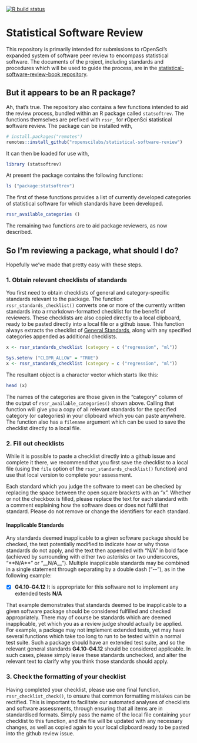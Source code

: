 <!-- badges: start -->
[![R build status](https://github.com/ropenscilabs/statistical-software-review/workflows/R-CMD-check/badge.svg)](https://github.com/ropenscilabs/statistical-software-review/actions)
<!-- badges: end -->


<!-- README.md is generated from README.Rmd. Please edit that file -->

# Statistical Software Review

This repository is primarily intended for submissions to rOpenSci's expanded
system of software peer review to encompass statistical software. The documents
of the project, including standards and procedures which will be used to guide
the process, are in the [statistical-software-review-book
repository](https://github.com/ropenscilabs/statistical-software-review-book).

## But it appears to be an R package?

Ah, that's true. The repository also contains a few functions intended to aid
the review process, bundled within an R package called `statsoftrev`. The
functions themselves are prefixed with `rssr_` for **r**OpenSci **s**tatistical
**s**oftware **r**eview. The package can be installed with,

```r
# install.packages("remotes")
remotes::install_github("ropenscilabs/statistical-software-review")
```

It can then be loaded for use with,
```r
library (statsoftrev)
```

At present the package contains the following functions:

```r
ls ("package:statsoftrev")
```

The first of these functions provides a list of currently developed categories
of statistical software for which standards have been developed.

```r
rssr_available_categories ()
```

The remaining two functions are to aid package reviewers, as now described.

## So I'm reviewing a package, what should I do?

Hopefully we've made that pretty easy with these steps.

### 1. Obtain relevant checklists of standards

You first need to obtain checklists of general and category-specific standards
relevant to the package. The function `rssr_standards_checklist()` converts one
or more of the currently written standards into a rmarkdown-formatted checklist
for the benefit of reviewers. These checklists are also copied directly to
a local clipboard, ready to be pasted directly into a local file or a github
issue. This function always extracts the checklist of [General
Standards](https://ropenscilabs.github.io/statistical-software-review-book/standards.html#general-standards-for-statistical-software),
along with any specified categories appended as additional checklists.

```r
x <- rssr_standards_checklist (category = c ("regression", "ml"))
```
```r
Sys.setenv ("CLIPR_ALLOW" = "TRUE")
x <- rssr_standards_checklist (category = c ("regression", "ml"))
```

The resultant object is a character vector which starts like this:

```r
head (x)
```

The names of the categories are those given in the "category" column of the
output of `rssr_available_categories()` shown above. Calling that function will
give you a copy of all relevant standards for the specified category (or
categories) in your clipboard which you can paste anywhere. The function also
has a `filename` argument which can be used to save the checklist directly to
a local file.

### 2. Fill out checklists

While it is possible to paste a checklist directly into a github issue and
complete it there, we recommend that you first save the checklist to a local
file (using the `file` option of the `rssr_standards_checklist()` function) and
use that local version to complete your assessment.

Each standard which you judge the software to meet can be checked by replacing
the space between the open square brackets with an "x". Whether or not the
checkbox is filled, please replace the text for each standard with a comment
explaining how the software does or does not fulfil that standard.
Please do not remove or change the identifiers for each standard.

#### Inapplicable Standards

Any standards deemed inapplicable to a given software package should be
checked, the text potentially modified to indicate how or why those standards
do not apply, and the text then appended with “N/A” in bold face (achieved by
surrounding with either two asterisks or two underscores, “\*\*N/A\*\*” or
“\_\_N/A\_\_”). Multiple inapplicable standards may be combined in a single
statement through separating by a double dash ("\-\-"), as in the following
example:

- [x] **G4.10**--**G4.12** It is appropriate for this software not to implement
      any extended tests **N/A**

That example demonstrates that standards deemed to be inapplicable to a given
software package should be considered fulfilled and checked appropriately.
There may of course be standards which are deemed inapplicable, yet which you
as a review judge should actually be applied. For example, a package may not
implement extended tests, yet may have several functions which take too long to
run to be tested within a normal test suite. Such a package should have an
extended test suite, and so the relevant general standards **G4.10**--**G4.12**
should be considered applicable. In such cases, please simply leave these
standards unchecked, and alter the relevant text to clarify why you think those
standards should apply.

### 3. Check the formatting of your checklist

Having completed your checklist, please use one final function,
`rssr_checklist_check()`, to ensure that common formatting mistakes can be
rectified. This is important to facilitate our automated analyses of checklists
and software assessments, through ensuring that all items are in standardised
formats. Simply pass the name of the local file containing your checklist to
this function, and the file will be updated with any necessary changes, as well
as copied again to your local clipboard ready to be pasted into the github
review issue.

